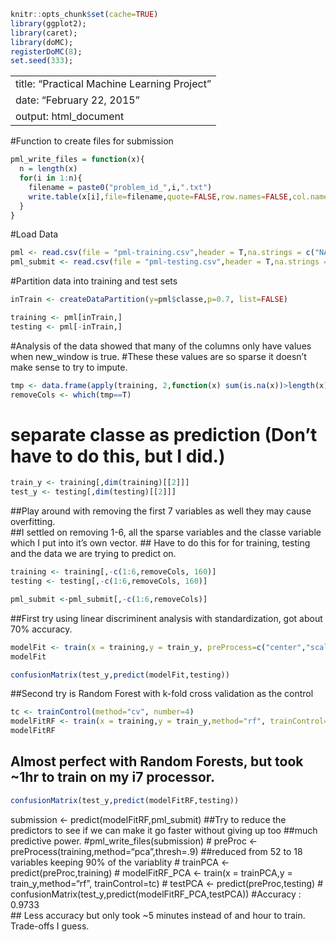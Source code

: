 ```r
knitr::opts_chunk$set(cache=TRUE)
library(ggplot2);
library(caret); 
library(doMC);
registerDoMC(8);
set.seed(333);
```
---
title: "Practical Machine Learning Project"
date: "February 22, 2015"
output: html_document
---


#Function to create files for submission
```r
pml_write_files = function(x){
  n = length(x)
  for(i in 1:n){
    filename = paste0("problem_id_",i,".txt")
    write.table(x[i],file=filename,quote=FALSE,row.names=FALSE,col.names=FALSE)
  }
}
```

#Load Data
```r
pml <- read.csv(file = "pml-training.csv",header = T,na.strings = c("NA","","#DIV/0!"))
pml_submit <- read.csv(file = "pml-testing.csv",header = T,na.strings = c("NA","","#DIV/0!"))
```
#Partition data into training and test sets
```r
inTrain <- createDataPartition(y=pml$classe,p=0.7, list=FALSE)

training <- pml[inTrain,]
testing <- pml[-inTrain,]
```
#Analysis of the data showed that many of the columns only have values when new_window is true.
#These these values are so sparse it doesn't make sense to try to impute.

```r
tmp <- data.frame(apply(training, 2,function(x) sum(is.na(x))>length(x)/2))
removeCols <- which(tmp==T)
```
# separate classe as prediction (Don't have to do this, but I did.)

```r
train_y <- training[,dim(training)[[2]]]
test_y <- testing[,dim(testing)[[2]]]
```
##Play around with removing the first 7 variables as well they may cause overfitting.  
##I settled on removing 1-6, all the sparse variables and the classe variable which I put into it's own vector.
## Have to do this for for training, testing and the data we are trying to predict on.
```r
training <- training[,-c(1:6,removeCols, 160)]
testing <- testing[,-c(1:6,removeCols, 160)]

pml_submit <-pml_submit[,-c(1:6,removeCols)]
```

##First try using linear discriminent analysis with standardization, got about 70% accuracy.
```r
modelFit <- train(x = training,y = train_y, preProcess=c("center","scale"),method="lda")
modelFit

confusionMatrix(test_y,predict(modelFit,testing))
```

##Second try is Random Forest with k-fold cross validation as the control
```r
tc <- trainControl(method="cv", number=4)
modelFitRF <- train(x = training,y = train_y,method="rf", trainControl=tc, preProcess=c("center","scale"))
modelFitRF
```

## Almost perfect with Random Forests, but took ~1hr to train on my i7 processor.
```r
confusionMatrix(test_y,predict(modelFitRF,testing))
```

submission <- predict(modelFitRF,pml_submit)
##Try to reduce the predictors to see if we can make it go faster without giving up too 
##much predictive power.
#pml_write_files(submission)
# preProc <- preProcess(training,method="pca",thresh=.9)
##reduced from 52 to 18 variables keeping 90% of the variablity
# trainPCA <- predict(preProc,training) 
# modelFitRF_PCA <- train(x = trainPCA,y = train_y,method="rf", trainControl=tc)
# testPCA <- predict(preProc,testing) 
# confusionMatrix(test_y,predict(modelFitRF_PCA,testPCA))
#Accuracy : 0.9733  
## Less accuracy but only took ~5 minutes instead of and hour to train.  Trade-offs I guess.
